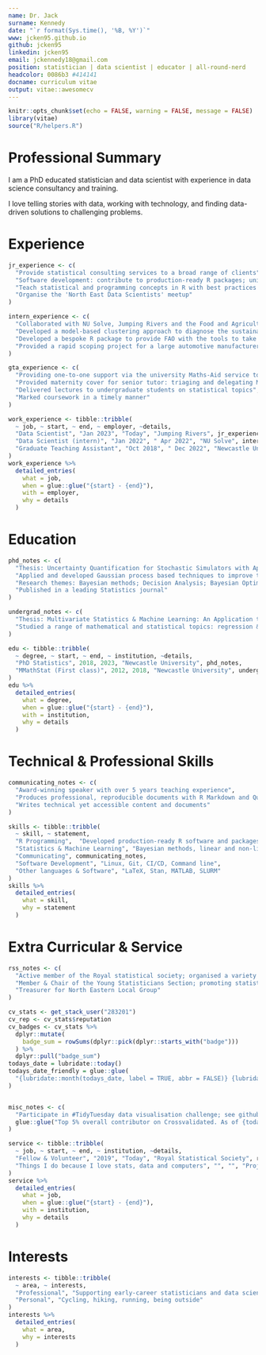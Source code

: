 ```yaml
---
name: Dr. Jack
surname: Kennedy
date: "`r format(Sys.time(), '%B, %Y')`"
www: jcken95.github.io
github: jcken95
linkedin: jcken95
email: jckennedy18@gmail.com
position: statistician | data scientist | educator | all-round-nerd
headcolor: 0086b3 #414141
docname: curriculum vitae
output: vitae::awesomecv
---
```


```r
knitr::opts_chunk$set(echo = FALSE, warning = FALSE, message = FALSE)
library(vitae)
source("R/helpers.R")
```

# Professional Summary

I am a PhD educated statistician and data scientist with experience in data science consultancy and training.

I love telling stories with data, working with technology, and finding data-driven solutions to challenging problems.

# Experience

```r

jr_experience <- c(
  "Provide statistical consulting services to a broad range of clients",
  "Software development: contribute to production-ready R packages; unit testing; CI/CD",
  "Teach statistical and programming concepts in R with best practices front and centre to academia, industry and government",
  "Organise the 'North East Data Scientists' meetup"
)

intern_experience <- c(
  "Collaborated with NU Solve, Jumping Rivers and the Food and Agricultural Organisation (UN)",
  "Developed a model-based clustering approach to diagnose the sustainability of fish populations across the world",
  "Developed a bespoke R package to provide FAO with the tools to take the developed methods forward",
  "Provided a rapid scoping project for a large automotive manufacturer"
)

gta_experience <- c(
  "Providing one-to-one support via the university Maths-Aid service to students; queries ranging from 'How to calculate a percentage?' to 'Which test is most appropriate for my data?' and 'How to solve this differential equation?'",
  "Provided maternity cover for senior tutor: triaging and delegating Maths-Aid appointments",
  "Delivered lectures to undergraduate students on statistical topics",
  "Marked coursework in a timely manner"
)

work_experience <- tibble::tribble(
  ~ job, ~ start, ~ end, ~ employer, ~details,
  "Data Scientist", "Jan 2023", "Today", "Jumping Rivers", jr_experience,
  "Data Scientist (intern)", "Jan 2022", " Apr 2022", "NU Solve", intern_experience,
  "Graduate Teaching Assistant", "Oct 2018", " Dec 2022", "Newcastle University", gta_experience
)
work_experience %>%
  detailed_entries(
    what = job,
    when = glue::glue("{start} - {end}"),
    with = employer,
    why = details
  )
```

# Education

```r

phd_notes <- c(
  "Thesis: Uncertainty Quantification for Stochastic Simulators with Application to Offshore Wind Farms",
  "Applied and developed Gaussian process based techniques to improve the efficiency of stochastic simulation experiments",
  "Research themes: Bayesian methods; Decision Analysis; Bayesian Optimisation; Emulation; Gaussian Processes",
  "Published in a leading Statistics journal"
)

undergrad_notes <- c(
  "Thesis: Multivariate Statistics & Machine Learning: An Application to Product Costing in Nissan",
  "Studied a range of mathematical and statistical topics: regression & statistical modelling; Markov models; time series; queuing theory; extreme value theory; flexible regression"
)

edu <- tibble::tribble(
  ~ degree, ~ start, ~ end, ~ institution, ~details,
  "PhD Statistics", 2018, 2023, "Newcastle University", phd_notes,
  "MMathStat (First class)", 2012, 2018, "Newcastle University", undergrad_notes,
)
edu %>%
  detailed_entries(
    what = degree,
    when = glue::glue("{start} - {end}"),
    with = institution,
    why = details
  )
```

# Technical & Professional Skills

```r

communicating_notes <- c(
  "Award-winning speaker with over 5 years teaching experience",
  "Produces professional, reproducible documents with R Markdown and Quarto",
  "Writes technical yet accessible content and documents"
)

skills <- tibble::tribble(
  ~ skill, ~ statement,
  "R Programming",  "Developed production-ready R software and packages as part of a team. Confident with base R and the {tidyverse}",
  "Statistics & Machine Learning", "Bayesian methods, linear and non-linear regression, Bayesian optimisation, clustering, classification, inference, prediction",
  "Communicating", communicating_notes,
  "Software Development", "Linux, Git, CI/CD, Command line",
  "Other languages & Software", "LaTeX, Stan, MATLAB, SLURM"
)
skills %>%
  detailed_entries(
    what = skill,
    why = statement
  )
```
## 

# Extra Curricular & Service

```r

rss_notes <- c(
  "Active member of the Royal statistical society; organised a variety of in-person and online events ",
  "Member & Chair of the Young Statisticians Section; promoting statistical careers early-career statisticians and data scientists",
  "Treasurer for North Eastern Local Group"
)

cv_stats <- get_stack_user("283201")
cv_rep <- cv_stats$reputation
cv_badges <- cv_stats %>%
  dplyr::mutate(
    badge_sum = rowSums(dplyr::pick(dplyr::starts_with("badge")))
  ) %>%
  dplyr::pull("badge_sum")
todays_date = lubridate::today()
todays_date_friendly = glue::glue(
  "{lubridate::month(todays_date, label = TRUE, abbr = FALSE)} {lubridate::year(todays_date)}"
)


misc_notes <- c(
  "Participate in #TidyTuesday data visualisation challenge; see github profile for portfolio.",
  glue::glue("Top 5% overall contributor on Crossvalidated. As of {todays_date_friendly} I have {cv_stats$reputation} reputation and {cv_badges} badges.")
)

service <- tibble::tribble(
  ~ job, ~ start, ~ end, ~ institution, ~details,
  "Fellow & Volunteer", "2019", "Today", "Royal Statistical Society", rss_notes,
  "Things I do because I love stats, data and computers", "", "", "Projects & Online Activity", misc_notes,
)
service %>%
  detailed_entries(
    what = job,
    when = glue::glue("{start} - {end}"),
    with = institution,
    why = details
  )

```

# Interests

```r

interests <- tibble::tribble(
  ~ area, ~ interests,
  "Professional", "Supporting early-career statisticians and data scientists, Bayesian methods, visualisation & communicating statistics, modelling, reproducibility",
  "Personal", "Cycling, hiking, running, being outside"
)
interests %>%
  detailed_entries(
    what = area,
    why = interests
  )
```
